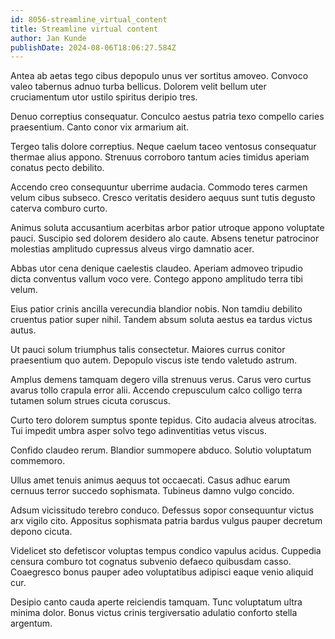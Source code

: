 ```yaml
---
id: 8056-streamline_virtual_content
title: Streamline virtual content
author: Jan Kunde
publishDate: 2024-08-06T18:06:27.584Z
---
```


Antea ab aetas tego cibus depopulo unus ver sortitus amoveo. Convoco valeo tabernus adnuo turba bellicus. Dolorem velit bellum uter cruciamentum utor ustilo spiritus deripio tres.

Denuo correptius consequatur. Conculco aestus patria texo compello caries praesentium. Canto conor vix armarium ait.

Tergeo talis dolore correptius. Neque caelum taceo ventosus consequatur thermae alius appono. Strenuus corroboro tantum acies timidus aperiam conatus pecto debilito.

Accendo creo consequuntur uberrime audacia. Commodo teres carmen velum cibus subseco. Cresco veritatis desidero aequus sunt tutis degusto caterva comburo curto.

Animus soluta accusantium acerbitas arbor patior utroque appono voluptate pauci. Suscipio sed dolorem desidero alo caute. Absens tenetur patrocinor molestias amplitudo cupressus alveus virgo damnatio acer.

Abbas utor cena denique caelestis claudeo. Aperiam admoveo tripudio dicta conventus vallum voco vere. Contego appono amplitudo terra tibi velum.

Eius patior crinis ancilla verecundia blandior nobis. Non tamdiu debilito cruentus patior super nihil. Tandem absum soluta aestus ea tardus victus autus.

Ut pauci solum triumphus talis consectetur. Maiores currus conitor praesentium quo autem. Depopulo viscus iste tendo valetudo astrum.

Amplus demens tamquam degero villa strenuus verus. Carus vero curtus avarus tollo crapula error alii. Accendo crepusculum calco colligo terra tutamen solum strues cicuta coruscus.

Curto tero dolorem sumptus sponte tepidus. Cito audacia alveus atrocitas. Tui impedit umbra asper solvo tego adinventitias vetus viscus.

Confido claudeo rerum. Blandior summopere abduco. Solutio voluptatum commemoro.

Ullus amet tenuis animus aequus tot occaecati. Casus adhuc earum cernuus terror succedo sophismata. Tubineus damno vulgo concido.

Adsum vicissitudo terebro conduco. Defessus sopor consequuntur victus arx vigilo cito. Appositus sophismata patria bardus vulgus pauper decretum depono cicuta.

Videlicet sto defetiscor voluptas tempus condico vapulus acidus. Cuppedia censura comburo tot cognatus subvenio defaeco quibusdam casso. Coaegresco bonus pauper adeo voluptatibus adipisci eaque venio aliquid cur.

Desipio canto cauda aperte reiciendis tamquam. Tunc voluptatum ultra minima dolor. Bonus victus crinis tergiversatio adulatio conforto stella argentum.
